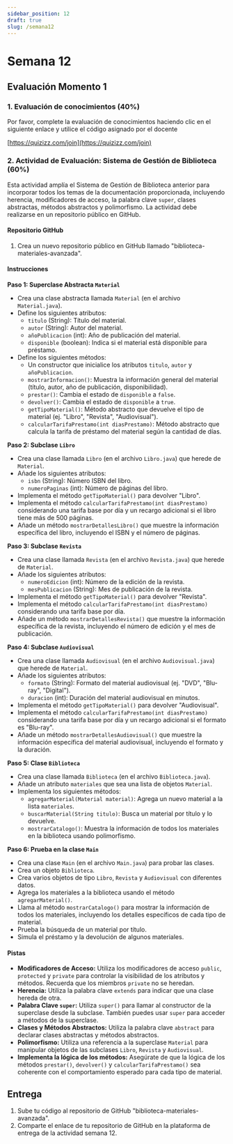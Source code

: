 ```yaml
---
sidebar_position: 12
draft: true
slug: /semana12
---
```



# Semana 12

## Evaluación Momento 1 

### 1. Evaluación de conocimientos (40%)

Por favor, complete la evaluación de conocimientos haciendo clic en el siguiente enlace y utilice el código asignado por el docente

[https://quizizz.com/join](https://quizizz.com/join)


### 2. Actividad de Evaluación: Sistema de Gestión de Biblioteca (60%)


Esta actividad amplía el Sistema de Gestión de Biblioteca anterior para incorporar todos los temas de la documentación proporcionada, incluyendo herencia, modificadores de acceso, la palabra clave `super`, clases abstractas, métodos abstractos y polimorfismo. La actividad debe realizarse en un repositorio público en GitHub.


#### Repositorio GitHub

1. Crea un nuevo repositorio público en GitHub llamado "biblioteca-materiales-avanzada".

#### Instrucciones

**Paso 1: Superclase Abstracta `Material`**

* Crea una clase abstracta llamada `Material` (en el archivo `Material.java`).
* Define los siguientes atributos:
    * `titulo` (String): Título del material.
    * `autor` (String): Autor del material.
    * `añoPublicacion` (int): Año de publicación del material.
    * `disponible` (boolean): Indica si el material está disponible para préstamo.
* Define los siguientes métodos:
    * Un constructor que inicialice los atributos `titulo`, `autor` y `añoPublicacion`.
    * `mostrarInformacion()`: Muestra la información general del material (título, autor, año de publicación, disponibilidad).
    * `prestar()`: Cambia el estado de `disponible` a `false`.
    * `devolver()`: Cambia el estado de `disponible` a `true`.
    * `getTipoMaterial()`: Método abstracto que devuelve el tipo de material (ej. "Libro", "Revista", "Audiovisual").
    * `calcularTarifaPrestamo(int diasPrestamo)`: Método abstracto que calcula la tarifa de préstamo del material según la cantidad de días.

**Paso 2: Subclase `Libro`**

* Crea una clase llamada `Libro` (en el archivo `Libro.java`) que herede de `Material`.
* Añade los siguientes atributos:
    * `isbn` (String): Número ISBN del libro.
    * `numeroPaginas` (int): Número de páginas del libro.
* Implementa el método `getTipoMaterial()` para devolver "Libro".
* Implementa el método `calcularTarifaPrestamo(int diasPrestamo)` considerando una tarifa base por día y un recargo adicional si el libro tiene más de 500 páginas.
* Añade un método `mostrarDetallesLibro()` que muestre la información específica del libro, incluyendo el ISBN y el número de páginas.

**Paso 3: Subclase `Revista`**

* Crea una clase llamada `Revista` (en el archivo `Revista.java`) que herede de `Material`.
* Añade los siguientes atributos:
    * `numeroEdicion` (int): Número de la edición de la revista.
    * `mesPublicacion` (String): Mes de publicación de la revista.
* Implementa el método `getTipoMaterial()` para devolver "Revista".
* Implementa el método `calcularTarifaPrestamo(int diasPrestamo)` considerando una tarifa base por día.
* Añade un método `mostrarDetallesRevista()` que muestre la información específica de la revista, incluyendo el número de edición y el mes de publicación.

**Paso 4: Subclase `Audiovisual`**

* Crea una clase llamada `Audiovisual` (en el archivo `Audiovisual.java`) que herede de `Material`.
* Añade los siguientes atributos:
    * `formato` (String): Formato del material audiovisual (ej. "DVD", "Blu-ray", "Digital").
    * `duracion` (int): Duración del material audiovisual en minutos.
* Implementa el método `getTipoMaterial()` para devolver "Audiovisual".
* Implementa el método `calcularTarifaPrestamo(int diasPrestamo)` considerando una tarifa base por día y un recargo adicional si el formato es "Blu-ray".
* Añade un método `mostrarDetallesAudiovisual()` que muestre la información específica del material audiovisual, incluyendo el formato y la duración.

**Paso 5: Clase `Biblioteca`**

* Crea una clase llamada `Biblioteca` (en el archivo `Biblioteca.java`).
* Añade un atributo `materiales` que sea una lista de objetos `Material`.
* Implementa los siguientes métodos:
    * `agregarMaterial(Material material)`: Agrega un nuevo material a la lista `materiales`.
    * `buscarMaterial(String titulo)`: Busca un material por título y lo devuelve. 
    * `mostrarCatalogo()`: Muestra la información de todos los materiales en la biblioteca usando polimorfismo.

**Paso 6: Prueba en la clase `Main`**

* Crea una clase `Main` (en el archivo `Main.java`) para probar las clases.
* Crea un objeto `Biblioteca`.
* Crea varios objetos de tipo `Libro`, `Revista` y `Audiovisual` con diferentes datos.
* Agrega los materiales a la biblioteca usando el método `agregarMaterial()`.
* Llama al método `mostrarCatalogo()` para mostrar la información de todos los materiales, incluyendo los detalles específicos de cada tipo de material.
* Prueba la búsqueda de un material por título. 
* Simula el préstamo y la devolución de algunos materiales.

#### Pistas

*  **Modificadores de Acceso:** Utiliza los modificadores de acceso `public`, `protected` y `private` para controlar la visibilidad de los atributos y métodos. Recuerda que los miembros `private` no se heredan.
*  **Herencia:**  Utiliza la palabra clave `extends` para indicar que una clase hereda de otra.
*  **Palabra Clave `super`:** Utiliza `super()` para llamar al constructor de la superclase desde la subclase. También puedes usar `super` para acceder a métodos de la superclase.
*  **Clases y Métodos Abstractos:** Utiliza la palabra clave `abstract` para declarar clases abstractas y métodos abstractos. 
*  **Polimorfismo:**  Utiliza una referencia a la superclase `Material` para manipular objetos de las subclases `Libro`, `Revista` y `Audiovisual`. 
*  **Implementa la lógica de los métodos:** Asegúrate de que la lógica de los métodos `prestar()`, `devolver()` y `calcularTarifaPrestamo()` sea coherente con el comportamiento esperado para cada tipo de material.

## Entrega

1. Sube tu código al repositorio de GitHub "biblioteca-materiales-avanzada".
2. Comparte el enlace de tu repositorio de GitHub en la plataforma de entrega de la actividad semana 12.

